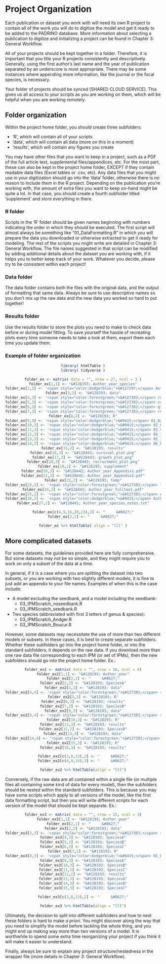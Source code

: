 # Project Organization {#projorg}

Each publication or dataset you work with will need its own R project to contain all of the work you will do to digitize the model and get it ready to be added to the PADRINO database. More information about selecting a publication to digitize and initializing a project can be found in Chapter 3: General Workflow.

All of your projects should be kept together in a folder. Therefore, it is important that you title your R projects consistently and descriptively. Generally, using the first author's last name and the year of publication separated by an underscore is most appropriate. There may be some instances where appending more information, like the journal or the focal species, is necessary. 

Your folder of projects should be synced [SHARED CLOUD SERVICE]. This gives us all access to your scripts as you are working on them, which will be helpful when you are working remotely.


## Folder organization

Within the project home folder, you should create three subfolders:

  * 'R', which will contain all of your scripts  
  * 'data', which will contain all data (more on this in a moment)  
  * 'results', which will contain any figures you create  

You may have other files that you want to keep in a project, such as a PDF of the full article text, supplemental files/appendices, etc. For the most part, these can also be kept in the project home folder, EXCEPT if they contain readable data files (Excel tables or .csv, etc). Any data files that you might use in your digitization should go into the 'data' folder, otherwise there is no reason to include them in the R project. Depending on the publication you're working with, the amount of extra files you want to keep on-hand might be quite a lot. In that case, you should create a fourth subfolder titled 'supplement' and store everything in there.

### R folder
Scripts in the 'R' folder should be given names beginning with numbers indicating the order in which they should be executed. The first script will almost always be something like "01_DataFormatting.R" in which you will prepare the data you downloaded or otherwise extracted to get it ready for modeling. The rest of the scripts you might write are detailed in Chapter 3: General Workflow. The file names suggested in that script can be modified by adding additional details about the dataset you are working with, if it helps you to better keep track of your work. Whatever you decide, please try to be consistent within each project! 

### Data folder
The data folder contains both the files with the original data, and the output of formatting that same data. Always be sure to use descriptive names so you don't mix up the raw data and the new data you worked so hard to put together!

### Results folder
Use the results folder to store the plots you need to make to check data before or during model fitting. To save yourself the hassle of recreating plots every time someone needs to take a look at them, export them each time you update them.

### Example of folder organization
<center>
```{r echo=FALSE, message=FALSE, warning=FALSE}
library( htmlTable )
library( tidyverse )

folder_ex <- matrix( data = "", nrow = 27, ncol = 3 )
folder_ex[1,1] <- "&#128193; Author_year_species"
folder_ex[2,2] <- '<span style="color:dodgerblue;">&#127297;</span> Author_year_species.Rproj'
folder_ex[3,2] <- "&#128193; data"
folder_ex[4,3] <- '<span style="color:forestgreen;">&#127303;</span> raw_data.csv'
folder_ex[5,3] <- '<span style="color:forestgreen;">&#127303;</span> survival_data.csv'
folder_ex[6,3] <- '<span style="color:forestgreen;">&#127303;</span> growth_data.csv'
folder_ex[7,3] <- '<span style="color:forestgreen;">&#127303;</span> recruitment_data.csv'
folder_ex[8,2] <- "&#128193; R"
folder_ex[9,3] <- '<span style="color:dodgerblue;">&#9415;</span> 01_DataFormatting.R'
folder_ex[10,3] <- '<span style="color:dodgerblue;">&#9415;</span> 02_Plotting.R'
folder_ex[11,3] <- '<span style="color:dodgerblue;">&#9415;</span> 03_VitalRates.R'
folder_ex[12,3] <- '<span style="color:dodgerblue;">&#9415;</span> 04_IPMScratch.R'
folder_ex[13,3] <- '<span style="color:dodgerblue;">&#9415;</span> 05_ipmr.R'
folder_ex[14,3] <- '<span style="color:dodgerblue;">&#9415;</span> 06_PADRINO.R'
folder_ex[15,2] <- "&#128193; results"
folder_ex[16,3] <- "&#128443; survival_plot.png"
folder_ex[17,3] <- "&#128443; growth_plot.png"
folder_ex[18,3] <- "&#128443; recruitment_plot.png"
folder_ex[19,2] <- "&#128193; supplement"
folder_ex[20,3] <- "&#128442; Author_year_Appendix1.pdf"
folder_ex[21,3] <- "&#128442; Author_year_Appendix2.pdf"
folder_ex[22,2] <- "&#128193; temp"
folder_ex[23,3] <- '<span style="color:forestgreen;">&#127303;</span> test_data.csv'
folder_ex[24,2] <- "&#128442; Author_year_fulltext.pdf"
folder_ex[25,2] <- '<span style="color:forestgreen;">&#127303;</span> Author_year_species_pdb.xlsx'
folder_ex[26,2] <- '<span style="color:dodgerblue;">&#9415;</span> Author_year_species_wrapper.R'
folder_ex[27,2] <- "&#128441; Author_year_species_notes.txt"

folder_ex[c(4,9,16,20,23),2] <- "     &#8627;"
folder_ex[2,1] <- "     &#8627;"

folder_ex %>% htmlTable( align = "lll" )
```
</center>



## More complicated datasets

For some datasets, the guidelines provided here are fully comprehensive. But some datasets may not be so simple, and they might require you to work on only a subset of the data at a time.

In general, if it is a case where you are splitting the dataset into two subsets, or you are working with two slightly different models, it is fine to just add an appendix to your file names. Examples of when this is the case include:

  * A model excluding the seedbank, and a model including the seedbank:  
    + 03_IPMScratch_noseedbank.R  
    + 03_IPMScratch_seedbank.R  
      
  * Two species (abbreviated with first 3 letters of genus & species):  
    + 03_IPMScratch_Andger.R  
    + 03_IPMScratch_Boucur.R  

However, some datasets may necessitate the use of more than two different models or subsets. In these cases, it is best to create separate subfolders. Whether these subfolders go into the project home folder, or into the standard subfolders, it depends on the raw data. If you download more than one raw data file corresponding to each IPM (or set of IPMs), then the new subfolders should go into the project home folder. Ex.:
<center>
```{r echo=FALSE, message=FALSE, warning=FALSE}
folder_ex2 <- matrix( data = "", nrow = 16, ncol = 4)
folder_ex2[1,1] <- "&#128193; Author_year"
folder_ex2[2,1] <- "     &#8627;"
folder_ex2[2,2] <- "&#128193; SpeciesA"
folder_ex2[3,3] <- "&#128193; data"
folder_ex2[4,4] <- '<span style="color:forestgreen;">&#127303;</span> raw_data_speciesA.csv'
folder_ex2[5,3] <- "&#128193; R"
folder_ex2[6,3] <- "&#128193; results"
folder_ex2[7,2] <- "&#128193; SpeciesB"
folder_ex2[8,3] <- "&#128193; data"
folder_ex2[9,4] <- '<span style="color:forestgreen;">&#127303;</span> raw_data_speciesB.csv'
folder_ex2[10,3] <- "&#128193; R"
folder_ex2[11,3] <- "&#128193; results"
folder_ex2[12,2] <- "&#128193; SpeciesB"
folder_ex2[13,3] <- "&#128193; data"
folder_ex2[14,4] <- '<span style="color:forestgreen;">&#127303;</span> raw_data_speciesB.csv'
folder_ex2[15,3] <- "&#128193; R"
folder_ex2[16,3] <- "&#128193; results"

folder_ex2[c(3,8,13),2] <- "     &#8627;"
folder_ex2[c(4,9,14),3] <- "     &#8627;"

folder_ex2 %>% htmlTable(align = "lll")
```
</center>



Conversely, if the raw data are all contained within a single file (or multiple files all containing some kind of data for every model), then the subfolders should be nested within the standard subfolders. This is because you may have some scripts which apply to all versions of the model, like the first data formatting script, but then you will write different scripts for each version of the model that should be kept separate. Ex.:
<center>
```{r echo=FALSE, message=FALSE, warning=FALSE}
folder_ex3 <- matrix( data = "", nrow = 15, ncol = 3)
folder_ex3[1,1] <- "&#128193; Author_year"
folder_ex3[2,1] <- "     &#8627;"
folder_ex3[2,2] <- "&#128193; data"
folder_ex3[3,3] <- '<span style="color:forestgreen;">&#127303;</span> raw_data_all_species.csv'
folder_ex3[4,3] <- "&#128193; SpeciesA"
folder_ex3[5,3] <- "&#128193; SpeciesB"
folder_ex3[6,3] <- "&#128193; SpeciesC"
folder_ex3[7,2] <- "&#128193; R"
folder_ex3[8,3] <- '<span style="color:dodgerblue;">&#9415;</span> 01_DataFormatting.R'
folder_ex3[9,3] <- "&#128193; SpeciesA"
folder_ex3[10,3] <- "&#128193; SpeciesB"
folder_ex3[11,3] <- "&#128193; SpeciesC"
folder_ex3[12,2] <- "&#128193; results"
folder_ex3[13,3] <- "&#128193; SpeciesA"
folder_ex3[14,3] <- "&#128193; SpeciesB"
folder_ex3[15,3] <- "&#128193; SpeciesC"

folder_ex3[c(3,8,13),2] <- "     &#8627;"

folder_ex3 %>% htmlTable(align = "lll")
```
</center>



Ultimately, the decision to split into different subfolders and how to nest these folders is hard to make *a priori*. You might discover along the way that you need to simplify the model before tackling the whole thing, and you might end up making way more than two versions of a model. It is worthwhile to spend some extra time reorganizing your project if you think it will make it easier to understand.

Finally, always be sure to explain any project structure/nestedness in the wrapper file (more details in Chapter 3: General Workflow).

